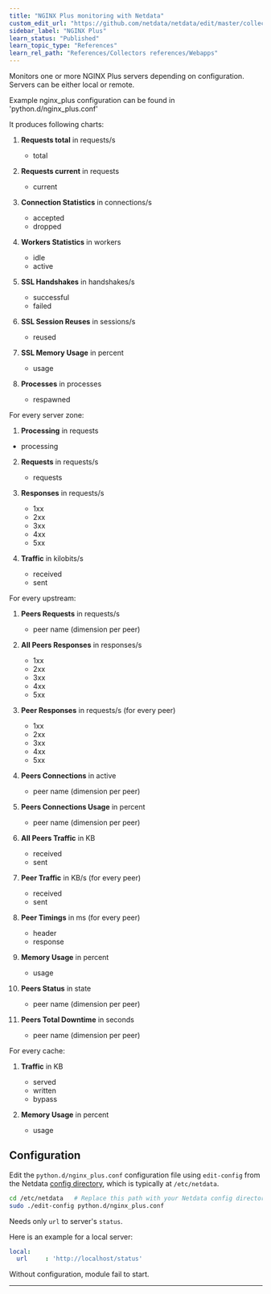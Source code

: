 ```yaml
---
title: "NGINX Plus monitoring with Netdata"
custom_edit_url: "https://github.com/netdata/netdata/edit/master/collectors/python.d.plugin/nginx_plus/README.md"
sidebar_label: "NGINX Plus"
learn_status: "Published"
learn_topic_type: "References"
learn_rel_path: "References/Collectors references/Webapps"
---
```



Monitors one or more NGINX Plus servers depending on configuration. Servers can be either local or remote.

Example nginx_plus configuration can be found in 'python.d/nginx_plus.conf'

It produces following charts:

1.  **Requests total** in requests/s

    -   total

2.  **Requests current** in requests

    -   current

3.  **Connection Statistics** in connections/s

    -   accepted
    -   dropped

4.  **Workers Statistics** in workers

    -   idle
    -   active

5.  **SSL Handshakes** in handshakes/s

    -   successful
    -   failed

6.  **SSL Session Reuses** in sessions/s

    -   reused

7.  **SSL Memory Usage** in percent

    -   usage

8.  **Processes** in processes

    -   respawned

For every server zone:

1.  **Processing** in requests

-   processing

2.  **Requests** in requests/s

    -   requests

3.  **Responses** in requests/s

    -   1xx
    -   2xx
    -   3xx
    -   4xx
    -   5xx

4.  **Traffic** in kilobits/s

    -   received
    -   sent

For every upstream:

1.  **Peers Requests** in requests/s

    -   peer name (dimension per peer)

2.  **All Peers Responses** in responses/s

    -   1xx
    -   2xx
    -   3xx
    -   4xx
    -   5xx

3.  **Peer Responses** in requests/s (for every peer)

    -   1xx
    -   2xx
    -   3xx
    -   4xx
    -   5xx

4.  **Peers Connections** in active

    -   peer name (dimension per peer)

5.  **Peers Connections Usage** in percent

    -   peer name (dimension per peer)

6.  **All Peers Traffic** in KB

    -   received
    -   sent

7.  **Peer Traffic** in KB/s (for every peer)

    -   received
    -   sent

8.  **Peer Timings** in ms (for every peer)

    -   header
    -   response

9.  **Memory Usage** in percent

    -   usage

10. **Peers Status** in state

    -   peer name (dimension per peer)

11. **Peers Total Downtime** in seconds

    -   peer name (dimension per peer)

For every cache:

1.  **Traffic** in KB

    -   served
    -   written
    -   bypass

2.  **Memory Usage** in percent

    -   usage

## Configuration

Edit the `python.d/nginx_plus.conf` configuration file using `edit-config` from the Netdata [config
directory](/docs/configure/nodes.md), which is typically at `/etc/netdata`.

```bash
cd /etc/netdata   # Replace this path with your Netdata config directory, if different
sudo ./edit-config python.d/nginx_plus.conf
```

Needs only `url` to server's `status`.

Here is an example for a local server:

```yaml
local:
  url     : 'http://localhost/status'
```

Without configuration, module fail to start.

---



